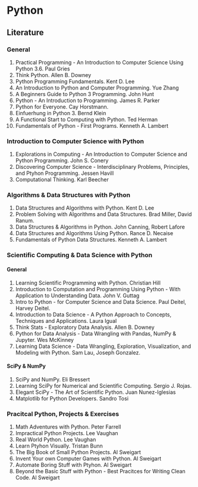# Python

## Literature

### General

1. Practical Programming - An Introduction to Computer Science Using Python 3.6. Paul Gries
2. Think Python. Allen B. Downey
3. Python Programming Fundamentals. Kent D. Lee 
4. An Introduction to Python and Computer Programming. Yue Zhang
5. A Beginners Guide to Python 3 Programming. John Hunt
6. Python - An Introduction to Programming. James R. Parker
7. Python for Everyone. Cay Horstmann.
8. Einfuerhung in Python 3. Bernd Klein
9. A Functional Start to Computing with Python. Ted Herman
10. Fundamentals of Python - First Programs. Kenneth A. Lambert

### Introduction to Computer Science with Python

1. Explorations in Computing - An Introduction to Computer Science and Python Programming. John S. Conery
2. Discovering Computer Science - Interdisciplinary Problems, Principles, and Ptyhon Programming. Jessen Havill
3. Computational Thinking. Karl Beecher


### Algorithms & Data Structures with Python

1. Data Structures and Algorithms with Python. Kent D. Lee
2. Problem Solving with Algorithms and Data Structures. Brad Miller, David Ranum.
3. Data Structures & Algorithms in Python. John Canning, Robert Lafore
4. Data Structures and Algorithms Using Python. Rance D. Necaise
5. Fundamentals of Python Data Structures. Kenneth A. Lambert

### Scientific Computing & Data Science with Python

#### General

1. Learning Scientific Programming with Python. Christian Hill
2. Introduction to Computation and Programming Using Python - With Application to Understanding Data. John V. Guttag
3. Intro to Python - for Computer Science and Data Science. Paul Deitel, Harvey Deitel.
4. Introduction to Data Science - A Python Approach to Concepts, Techniques and Applications. Laura Igual
5. Think Stats - Exploratory Data Analysis. Allen B. Downey
4. Python for Data Analysis - Data Wrangling with Pandas, NumPy & Jupyter. Wes McKinney
4. Learning Data Science - Data Wrangling, Exploration, Visualization, and Modeling with Python. Sam Lau, Joseph Gonzalez.

#### SciPy & NumPy

1. SciPy and NumPy. Eli Bressert
2. Learning SciPy for Numerical and Scientific Computing. Sergio J. Rojas.
3. Elegant SciPy - The Art of Scientific Python. Juan Nunez-Iglesias
5. Matplotlib for Python Developers. Sandro Tosi


### Pracitcal Python, Projects & Exercises

1. Math Adventures with Python. Peter Farrell
3. Impractical Python Projects. Lee Vaughan
4. Real World Python. Lee Vaughan
5. Learn Ptyhon Visually. Tristan Bunn
6. The Big Book of Small Python Projects. Al Sweigart
7. Invent Your own Computer Games with Python. Al Sweigart
1. Automate Boring Stuff with Ptyhon. Al Sweigart
8. Beyond the Basic Stuff with Python - Best Pracitces for Writing Clean Code. Al Sweigart